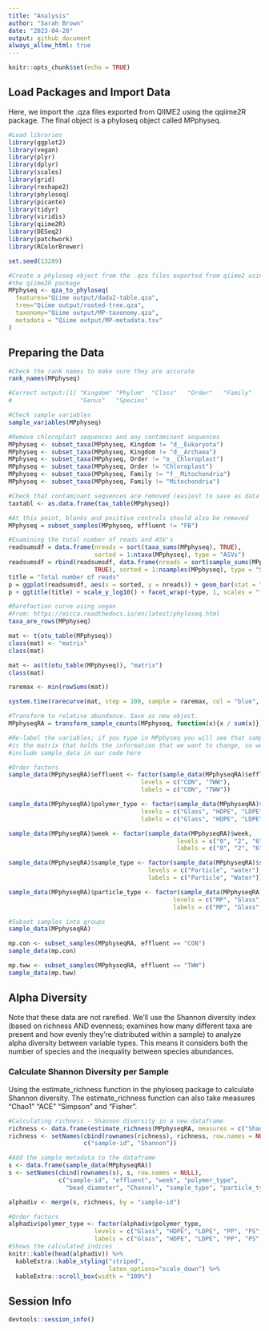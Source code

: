 ```yaml
---
title: "Analysis"
author: "Sarah Brown"
date: "2023-04-28"
output: github_document
always_allow_html: true
---
```


```r
knitr::opts_chunk$set(echo = TRUE)
```

## Load Packages and Import Data

Here, we import the .qza files exported from QIIME2 using the qqiime2R package. The final object is a phyloseq object called MPphyseq.

```r
#Load libraries
library(ggplot2)
library(vegan)
library(plyr)
library(dplyr)
library(scales)
library(grid)
library(reshape2)
library(phyloseq)
library(picante)
library(tidyr)
library(viridis)
library(qiime2R)
library(DESeq2)
library(patchwork)
library(RColorBrewer)

set.seed(13289)

#Create a phyloseq object from the .qza files exported from qiime2 using 
#the qiime2R package
MPphyseq <- qza_to_phyloseq(
  features="Qiime output/dada2-table.qza",
  tree="Qiime output/rooted-tree.qza",
  taxonomy="Qiime output/MP-taxonomy.qza",
  metadata = "Qiime output/MP-metadata.tsv"
)
```

## Preparing the Data

```r

#Check the rank names to make sure they are accurate
rank_names(MPphyseq)

#Correct output:[1] "Kingdom" "Phylum"  "Class"   "Order"   "Family"  
#                   "Genus"   "Species"

#Check sample variables
sample_variables(MPphyseq)

#Remove chloroplast sequences and any contaminant sequences
MPphyseq <- subset_taxa(MPphyseq, Kingdom != "d__Eukaryota")
MPphyseq <- subset_taxa(MPphyseq, Kingdom != "d__Archaea")
MPphyseq <- subset_taxa(MPphyseq, Order != "o__Chloroplast")
MPphyseq <- subset_taxa(MPphyseq, Order != "Chloroplast")
MPphyseq <- subset_taxa(MPphyseq, Family != "f__Mitochondria")
MPphyseq <- subset_taxa(MPphyseq, Family != "Mitochondria")

#Check that contaminant sequences are removed (easiest to save as data frame and search)
taxtabl <- as.data.frame(tax_table(MPphyseq))

#At this point, blanks and positive controls should also be removed
MPphyseq = subset_samples(MPphyseq, effluent != "FB")

```

```r
#Examining the total number of reads and ASV's
readsumsdf = data.frame(nreads = sort(taxa_sums(MPphyseq), TRUE), 
                        sorted = 1:ntaxa(MPphyseq), type = "ASVs")
readsumsdf = rbind(readsumsdf, data.frame(nreads = sort(sample_sums(MPphyseq), 
                        TRUE), sorted = 1:nsamples(MPphyseq), type = "Samples"))
title = "Total number of reads"
p = ggplot(readsumsdf, aes(x = sorted, y = nreads)) + geom_bar(stat = "identity")
p + ggtitle(title) + scale_y_log10() + facet_wrap(~type, 1, scales = "free")

```

```r
#Rarefaction curve using vegan
#From: https://micca.readthedocs.io/en/latest/phyloseq.html
taxa_are_rows(MPphyseq)

mat <- t(otu_table(MPphyseq))
class(mat) <- "matrix"
class(mat)

mat <- as(t(otu_table(MPphyseq)), "matrix")
class(mat)

raremax <- min(rowSums(mat))

system.time(rarecurve(mat, step = 100, sample = raremax, col = "blue", label = FALSE))
```

```r
#Transform to relative abundance. Save as new object.
MPphyseqRA = transform_sample_counts(MPphyseq, function(x){x / sum(x)})

#Re-label the variables; if you type in MPphyseq you will see that sample_data 
#is the matrix that holds the information that we want to change, so we need to 
#include sample_data in our code here

#Order factors
sample_data(MPphyseqRA)$effluent <- factor(sample_data(MPphyseqRA)$effluent, 
                                     levels = c("CON", "TWW"),
                                     labels = c("CON", "TWW"))

sample_data(MPphyseqRA)$polymer_type <- factor(sample_data(MPphyseqRA)$polymer_type, 
                                     levels = c("Glass", "HDPE", "LDPE", "PP", "PS", "water"),
                                     labels = c("Glass", "HDPE", "LDPE", "PP", "PS", "Water"))

sample_data(MPphyseqRA)$week <- factor(sample_data(MPphyseqRA)$week, 
                                               levels = c("0", "2", "6", "10"),
                                               labels = c("0", "2", "6", "10"))

sample_data(MPphyseqRA)$sample_type <- factor(sample_data(MPphyseqRA)$sample_type, 
                                       levels = c("Particle", "water"),
                                       labels = c("Particle", "Water"))

sample_data(MPphyseqRA)$particle_type <- factor(sample_data(MPphyseqRA)$particle_type, 
                                              levels = c("MP", "Glass", "water"),
                                              labels = c("MP", "Glass", "Water"))

#Subset samples into groups
sample_data(MPphyseqRA)

mp.con <- subset_samples(MPphyseqRA, effluent == "CON")
sample_data(mp.con)

mp.tww <- subset_samples(MPphyseqRA, effluent == "TWW")
sample_data(mp.tww)
```

## Alpha Diversity

Note that these data are not rarefied. We'll use the Shannon diversity index (based on richness AND evenness; examines how many different taxa are present and how evenly they're distributed within a sample) to analyze alpha diversity between variable types. This means it considers both the number of species and the inequality between species abundances.

### Calculate Shannon Diversity per Sample

Using the estimate_richness function in the phyloseq package to calculate Shannon diversity. The estimate_richness function can also take measures "Chao1" "ACE" "Simpson" and "Fisher".

```r
#Calculating richness - Shannon diversity in a new dataframe
richness <- data.frame(estimate_richness(MPphyseqRA, measures = c("Shannon")))
richness <- setNames(cbind(rownames(richness), richness, row.names = NULL), 
                     c("sample-id", "Shannon"))

#Add the sample metadata to the dataframe
s <- data.frame(sample_data(MPphyseqRA))
s <- setNames(cbind(rownames(s), s, row.names = NULL), 
              c("sample-id", "effluent", "week", "polymer_type", 
                "bead_diameter", "Channel", "sample_type", "particle_type"))

alphadiv <- merge(s, richness, by = "sample-id")

#Order factors
alphadiv$polymer_type <- factor(alphadiv$polymer_type, 
                        levels = c("Glass", "HDPE", "LDPE", "PP", "PS", "Water"),
                        labels = c("Glass", "HDPE", "LDPE", "PP", "PS", "Water")) 
#Shows the calculated indices
knitr::kable(head(alphadiv)) %>% 
  kableExtra::kable_styling("striped", 
                            latex_options="scale_down") %>% 
  kableExtra::scroll_box(width = "100%")
```

## Session Info

```r
devtools::session_info()
```
